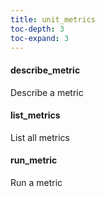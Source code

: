 ```yaml
---
title: unit_metrics
toc-depth: 3
toc-expand: 3
---
```







#### describe_metric

Describe a metric




 
#### list_metrics

List all metrics




 
#### run_metric

Run a metric




 